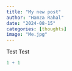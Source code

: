 ```yaml
---
title: "My new post"
author: "Hamza Rahal"
date: "2024-08-15"
categories: [thoughts]
image: "Me.jpg"
---
```


Test Test

```r
1 + 1
```
